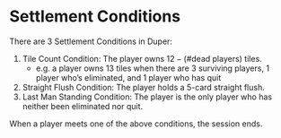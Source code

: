 # Settlement Conditions

There are 3 Settlement Conditions in Duper:

1. Tile Count Condition: The player owns $12-(\text{\# dead players})$ tiles.
   - e.g. a player owns 13 tiles when there are 3 surviving players, 1 player who’s eliminated, and 1 player who has quit
2. Straight Flush Condition: The player holds a 5-card straight flush.
3. Last Man Standing Condition: The player is the only player who has neither been eliminated nor quit.

When a player meets one of the above conditions, the session ends.
